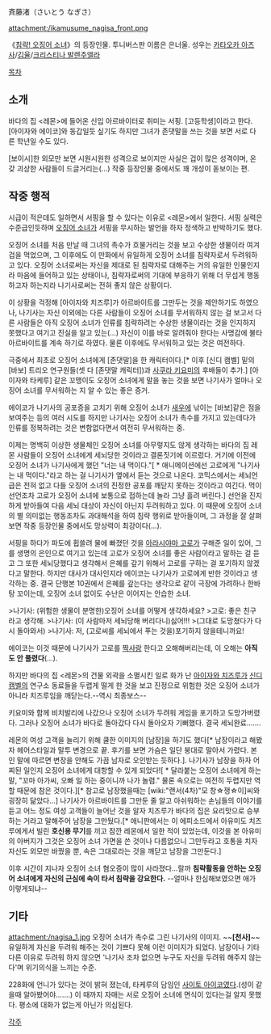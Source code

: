斉藤渚（さいとう なぎさ）

attachment:/ikamusume_nagisa_front.png

《[[침략! 오징어 소녀]]》의 등장인물. 투니버스판 이름은 은너울.
성우는 [[카타오카 아즈사]]/[[김율]]/[[크리스티나 발렌주엘라]]

[[목차]]
== 소개 ==
바다의 집 <레몬>에 들어온 신입 아르바이터로 취미는 서핑. [고등학생]이라고 한다. [아이자와 에이코]와 동갑일듯 싶기도 하지만 그녀가 존댓말을 쓰는 것을 보면 서로 다른 학년일 수도 있다.

[보이시]한 외모만 보면 시원시원한 성격으로 보이지만 사실은 겁이 많은 성격이며, 온갖 괴상한 사람들이 드글거리는(...) 작중 등장인물 중에서도 꽤 개성이 돋보이는 편.

== 작중 행적 ==
시급이 적은데도 일하면서 서핑을 할 수 있다는 이유로 <레몬>에서 일한다. 서핑 실력은 수준급인듯하며 [[오징어 소녀]]가 서핑을 무시하는 발언을 하자 정색하고 반박하기도 했다.

오징어 소녀를 처음 만날 때 그녀의 촉수가 흐물거리는 것을 보고 수상한 생물이라 여겨 겁을 먹었으며, 그 이후에도 이 만화에서 유일하게 오징어 소녀를 침략자로서 두려워하고 있다. 오징어 소녀로써는 자신을 제대로 된 침략자로 대해주는 거의 유일한 인물인지라 마음에 들어하고 있는 상태이나, 침략자로써의 기대에 부응하기 위해 더 무섭게 행동하고자 하는지라 나기사로써는 전혀 좋지 않은 상황이다.

이 상황을 걱정해 [아이자와 치즈루]가 아르바이트를 그만두는 것을 제안하기도 하였으나, 나기사는 자신 이외에는 다른 사람들이 오징어 소녀를 무서워하지 않는 걸 보고서 다른 사람들은 아직 오징어 소녀가 인류를 침략하려는 수상한 생물이라는 것을 인지하지 못했다고 여기고 진실을 알고 있는(…) 자신이 이를 바로 알려줘야 한다는 사명감에 불타 아르바이트를 계속 하기로 하였다. 물론 이후에도 무서워하고 있는 것은 여전하다.

극중에서 최초로 오징어 소녀에게 [존댓말]을 한 캐릭터이다.[* 이후 [신디 캠벨] 밑의 [바보] 트리오 연구원들(셋 다 [존댓말 캐릭터])과 [[사쿠라 키요미]]의 후배들이 추가.] [아이자와 타케루] 같은 꼬맹이도 오징어 소녀에게 말을 놓는 것을 보면 나기사가 얼마나 오징어 소녀를 무서워하는 지 알 수 있는 좋은 증거.   

에이코가 나기사의 공포증을 고치기 위해 오징어 소녀가 [[새우]]에 낚이는 [바보]같은 점을 보여주는 등의 여러 시도를 하지만 나기사는 오징어 소녀가 촉수를 가지고 있는데다가 인류를 정복하려는 것은 변함없다면서 여전히 무서워하는 중.

이제는 명백히 이상한 생물체인 오징어 소녀를 아무렇지도 않게 생각하는 바다의 집 레몬 사람들이 오징어 소녀에게 세뇌당한 것이라고 결론짓기에 이르렀다. 거기에 이전에 오징어 소녀가 나기사에게 했던 "너는 내 먹이다."[ * 애니메이션에선 고로에게 "나기사는 내 먹이다."라고 하는 걸 나기사가 옆에서 듣는 것으로 나온다. 코믹스에서는 세뇌언급은 전혀 없고 다들 오징어 소녀의 진정한 공포를 깨닫지 못하는 것이라고 여긴다. 먹이 선언조차 고로가 오징어 소녀에 보통으로 접하는데 놀라 그냥 흘려 버린다.] 선언을 진지하게 받아들여 다음 세뇌 대상이 자신이 아닌지 두려워하고 있다. 이 때문에 오징어 소녀의 별 의미없는 행동조차도 과대해석을 하여 침략 행위로 받아들이며, 그 과정을 잘 살펴보면 작중 등장인물 중에서도 망상력이 최강이다(...).

서핑을 하다가 파도에 휩쓸려 물에 빠졌던 것을 [[아라시야마 고로]]가 구해준 일이 있어, 그를 생명의 은인으로 여기고 있는데 고로가 오징어 소녀를 좋은 사람이라고 말하는 걸 듣고 그 또한 세뇌당했다고 생각해서 은혜를 갚기 위해서 고로를 구하는 걸 포기하지 않겠다고 말한다. 하지만 대사가 대사인지라 에이코는 나기사가 고로에게 반한 것이라고 생각하는 중. 결국 단행본 10권에서 은혜를 갚는다는 생각으로 같이 극장에 가려하나 한바탕 꼬이는데, 오징어 소녀 없이도 수난은 이어지는 안습한 소녀.

>나기사: (위험한 생물이 분명한)오징어 소녀를 어떻게 생각하세요?
>고로: 좋은 친구라고 생각해.
>나기사: (이 사람마저 세뇌당해 버리다니)싫어!!!
>(그대로 도망쳤다가 다시 돌아와서)
>나기사: 저, (고로씨를 세뇌에서 푸는 것을)포기하지 않을테니까요!

에이코는 이것 때문에 나기사가 고로를 [[짝사랑]] 한다고 오해해버리는데, 이 오해는 '''아직도 안 풀렸다'''(...).

하지만 바다의 집 <레몬>의 건물 외곽을 소멸시킨 일로 화가 난 [[아이자와 치즈루]]가 [[신디 캠벨]]의 연구소 동료들을 두렵게 떨게 한 것을 보고 진정으로 위험한 것은 오징어 소녀가 아니라 치즈루임을 깨닫는다.--역시 최종보스--

키요미와 함께 비치발리에 나갔으나 오징어 소녀가 두려워 게임을 포기하고 도망가버렸다. 그러나 오징어 소녀가 바다로 돌아갔다 다시 돌아오자 기뻐했다. 결국 세뇌완료…….

레몬의 여성 고객을 늘리기 위해 쿨한 이미지의 [남장]을 하기도 했다[* 남장이라고 해봤자 헤어스타일과 말투 변경으로 끝. 후기를 보면 가슴은 일단 붕대로 말아서 가렸다. 본인 말에 따르면 변장을 안해도 가끔 남자로 오인받는 듯하다.]. 나기사가 남장을 하자 어찌된 일인지 오징어 소녀에게 대항할 수 있게 되었다![ * 달라붙는 오징어 소녀에게 하는 말, "꼬마 아가씨, 오빠 일 하는 중이니까 나가 놀렴." 물론 속으로는 여전히 두렵지만 역할 때문에 참은 것이다.][* 참고로 남장했을때는 [wiki:"랜서(4차)"모 창☆쟁☆이]씨와 굉장히 닮았다...] 나기사가 아르바이트를 그만둔 줄 알고 아쉬워하는 손님들의 이야기를 듣고 어느 정도 여성 고객들이 늘어난 것을 알자 치즈루가 바다의 집은 요리맛으로 승부하는 거라고 말해주어 남장을 그만뒀다.[* 애니판에서는 이 에피소드에서 아유미도 치즈루에게서 빌린 '''호신용 무기'''를 끼고 잠깐 레몬에서 일한 적이 있었는데, 이것을 본 아유미의 아버지가 그것은 오징어 소녀 가면을 쓴 것이나 다름없으니 그만두라고 호통을 치자 자신도 외모만 바꿨을 뿐, 속은 그대로라는 것을 깨닫고 남장을 그만둔다.]

이후 시간이 지나자 오징어 소녀 혐오증이 많이 사라졌다...랄까 '''침략활동을 안하는 오징어 소녀에게 자신의 근심에 속이 타서 침략을 강요한다.''' --얼마나 한심해보였으면 애가 이렇게되냐--

== 기타 ==
attachment:/nagisa_1.jpg
오징어 소녀가 촉수로 그린 나기사의 이미지. ~~'''[천사]'''~~ 유일하게 자신을 두려워 해주는 것이 기쁘다 못해 이런 이미지가 되었다. 남장이나 기타 다른 이유로 두려워 하지 않으면 '나기사 조차 없으면 누구도 자신을 두려워 해주지 않는다'며 위기의식을 느끼는 수준.

228화에 언니가 있다는 것이 밝혀 졌는데, 타케루의 담임인 [[사이토 아이코]]였다.(성이 같을때 알아봤어야…….) 이 때까지 자매는 서로 오징어 소녀에 면식이 있다는걸 알지 못했다. 평소에 대화가 없는게 아닌가 의심된다.

[[각주]]
